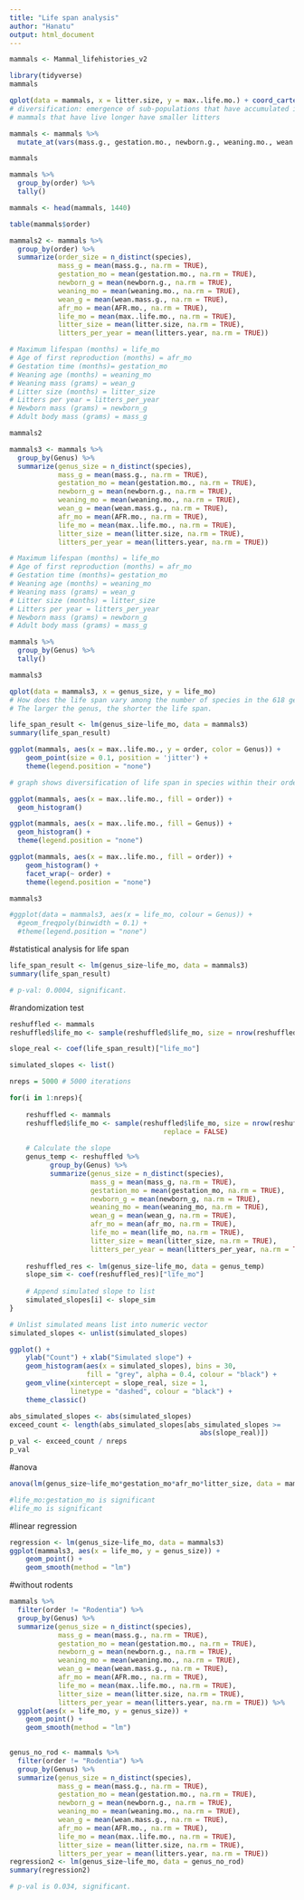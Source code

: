 ```yaml
---
title: "Life span analysis"
author: "Hanatu"
output: html_document
---
```


```r
mammals <- Mammal_lifehistories_v2
```

```r
library(tidyverse)
mammals
```

```r
qplot(data = mammals, x = litter.size, y = max..life.mo.) + coord_cartesian(xlim = c(0,15), ylim = c(0,1000))
# diversification: emergence of sub-populations that have accumulated independent genetic changes
# mammals that have live longer have smaller litters
```


```r
mammals <- mammals %>%
  mutate_at(vars(mass.g., gestation.mo., newborn.g., weaning.mo., wean.mass.g., AFR.mo., max..life.mo., litter.size, litters.year, wean.mass.g., AFR.mo., max..life.mo., litter.size, litters.year, refs), na_if, -999)
```

```r
mammals
```

```r
mammals %>%
  group_by(order) %>% 
  tally()
```

```r
mammals <- head(mammals, 1440)
```

```r
table(mammals$order)
```


```r
mammals2 <- mammals %>%
  group_by(order) %>% 
  summarize(order_size = n_distinct(species), 
            mass_g = mean(mass.g., na.rm = TRUE),
            gestation_mo = mean(gestation.mo., na.rm = TRUE),
            newborn_g = mean(newborn.g., na.rm = TRUE),
            weaning_mo = mean(weaning.mo., na.rm = TRUE),
            wean_g = mean(wean.mass.g., na.rm = TRUE),
            afr_mo = mean(AFR.mo., na.rm = TRUE),
            life_mo = mean(max..life.mo., na.rm = TRUE),
            litter_size = mean(litter.size, na.rm = TRUE),
            litters_per_year = mean(litters.year, na.rm = TRUE))

# Maximum lifespan (months) = life_mo 
# Age of first reproduction (months) = afr_mo 
# Gestation time (months)= gestation_mo 
# Weaning age (months) = weaning_mo 
# Weaning mass (grams) = wean_g 
# Litter size (months) = litter_size 
# Litters per year = litters_per_year
# Newborn mass (grams) = newborn_g
# Adult body mass (grams) = mass_g
```

```r
mammals2
```

```r
mammals3 <- mammals %>%
  group_by(Genus) %>% 
  summarize(genus_size = n_distinct(species), 
            mass_g = mean(mass.g., na.rm = TRUE),
            gestation_mo = mean(gestation.mo., na.rm = TRUE),
            newborn_g = mean(newborn.g., na.rm = TRUE),
            weaning_mo = mean(weaning.mo., na.rm = TRUE),
            wean_g = mean(wean.mass.g., na.rm = TRUE),
            afr_mo = mean(AFR.mo., na.rm = TRUE),
            life_mo = mean(max..life.mo., na.rm = TRUE),
            litter_size = mean(litter.size, na.rm = TRUE),
            litters_per_year = mean(litters.year, na.rm = TRUE))

# Maximum lifespan (months) = life_mo 
# Age of first reproduction (months) = afr_mo 
# Gestation time (months)= gestation_mo 
# Weaning age (months) = weaning_mo 
# Weaning mass (grams) = wean_g 
# Litter size (months) = litter_size 
# Litters per year = litters_per_year
# Newborn mass (grams) = newborn_g
# Adult body mass (grams) = mass_g
```

```r
mammals %>%
  group_by(Genus) %>% 
  tally()
```

```r
mammals3
```

```r
qplot(data = mammals3, x = genus_size, y = life_mo)
# How does the life span vary among the number of species in the 618 genera?
# The larger the genus, the shorter the life span.
```


```r
life_span_result <- lm(genus_size~life_mo, data = mammals3)
summary(life_span_result)
```

```r
ggplot(mammals, aes(x = max..life.mo., y = order, color = Genus)) +
    geom_point(size = 0.1, position = 'jitter') + 
    theme(legend.position = "none")

# graph shows diversification of life span in species within their order 
```

```r
ggplot(mammals, aes(x = max..life.mo., fill = order)) + 
  geom_histogram()
```

```r
ggplot(mammals, aes(x = max..life.mo., fill = Genus)) + 
  geom_histogram() +
  theme(legend.position = "none")
```


```r
ggplot(mammals, aes(x = max..life.mo., fill = order)) +
    geom_histogram() +
    facet_wrap(~ order) +
    theme(legend.position = "none")
```

```r
mammals3
```


```r
#ggplot(data = mammals3, aes(x = life_mo, colour = Genus)) +
  #geom_freqpoly(binwidth = 0.1) +
  #theme(legend.position = "none")
```

#statistical analysis for life span

```r
life_span_result <- lm(genus_size~life_mo, data = mammals3)
summary(life_span_result)

# p-val: 0.0004, significant.
```

#randomization test

```r
reshuffled <- mammals
reshuffled$life_mo <- sample(reshuffled$life_mo, size = nrow(reshuffled), replace = FALSE)

slope_real <- coef(life_span_result)["life_mo"]

simulated_slopes <- list()

nreps = 5000 # 5000 iterations

for(i in 1:nreps){
    
    reshuffled <- mammals
    reshuffled$life_mo <- sample(reshuffled$life_mo, size = nrow(reshuffled),
                                      replace = FALSE)
    
    # Calculate the slope
    genus_temp <- reshuffled %>%
          group_by(Genus) %>% 
          summarize(genus_size = n_distinct(species), 
                    mass_g = mean(mass_g, na.rm = TRUE),
                    gestation_mo = mean(gestation_mo, na.rm = TRUE),
                    newborn_g = mean(newborn_g, na.rm = TRUE),
                    weaning_mo = mean(weaning_mo, na.rm = TRUE),
                    wean_g = mean(wean_g, na.rm = TRUE),
                    afr_mo = mean(afr_mo, na.rm = TRUE),
                    life_mo = mean(life_mo, na.rm = TRUE),
                    litter_size = mean(litter_size, na.rm = TRUE),
                    litters_per_year = mean(litters_per_year, na.rm = TRUE))
    
    reshuffled_res <- lm(genus_size~life_mo, data = genus_temp)
    slope_sim <- coef(reshuffled_res)["life_mo"]
    
    # Append simulated slope to list
    simulated_slopes[i] <- slope_sim
}    

# Unlist simulated means list into numeric vector
simulated_slopes <- unlist(simulated_slopes)

ggplot() +
    ylab("Count") + xlab("Simulated slope") +
    geom_histogram(aes(x = simulated_slopes), bins = 30, 
                   fill = "grey", alpha = 0.4, colour = "black") +
    geom_vline(xintercept = slope_real, size = 1, 
               linetype = "dashed", colour = "black") + 
    theme_classic()
```


```r
abs_simulated_slopes <- abs(simulated_slopes)
exceed_count <- length(abs_simulated_slopes[abs_simulated_slopes >= 
                                               abs(slope_real)])
p_val <- exceed_count / nreps
p_val
```

#anova
```r
anova(lm(genus_size~life_mo*gestation_mo*afr_mo*litter_size, data = mammals3))

#life_mo:gestation_mo is significant
#life_mo is significant
```


#linear regression
```r
regression <- lm(genus_size~life_mo, data = mammals3)
ggplot(mammals3, aes(x = life_mo, y = genus_size)) +
    geom_point() +
    geom_smooth(method = "lm")
```

#without rodents
```r
mammals %>%
  filter(order != "Rodentia") %>% 
  group_by(Genus) %>% 
  summarize(genus_size = n_distinct(species), 
            mass_g = mean(mass.g., na.rm = TRUE),
            gestation_mo = mean(gestation.mo., na.rm = TRUE),
            newborn_g = mean(newborn.g., na.rm = TRUE),
            weaning_mo = mean(weaning.mo., na.rm = TRUE),
            wean_g = mean(wean.mass.g., na.rm = TRUE),
            afr_mo = mean(AFR.mo., na.rm = TRUE),
            life_mo = mean(max..life.mo., na.rm = TRUE),
            litter_size = mean(litter.size, na.rm = TRUE),
            litters_per_year = mean(litters.year, na.rm = TRUE)) %>% 
  ggplot(aes(x = life_mo, y = genus_size)) +
    geom_point() +
    geom_smooth(method = "lm") 
  
```

```r
genus_no_rod <- mammals %>%
  filter(order != "Rodentia") %>% 
  group_by(Genus) %>% 
  summarize(genus_size = n_distinct(species), 
            mass_g = mean(mass.g., na.rm = TRUE),
            gestation_mo = mean(gestation.mo., na.rm = TRUE),
            newborn_g = mean(newborn.g., na.rm = TRUE),
            weaning_mo = mean(weaning.mo., na.rm = TRUE),
            wean_g = mean(wean.mass.g., na.rm = TRUE),
            afr_mo = mean(AFR.mo., na.rm = TRUE),
            life_mo = mean(max..life.mo., na.rm = TRUE),
            litter_size = mean(litter.size, na.rm = TRUE),
            litters_per_year = mean(litters.year, na.rm = TRUE))
regression2 <- lm(genus_size~life_mo, data = genus_no_rod)
summary(regression2)

# p-val is 0.034, significant.
```
















